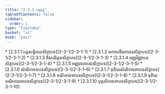```yaml
---
title: "2.3.1 បត្តវគ្គ"
tableOfContents: false
sidebar:
  order: 1
type: "tipitaka"
basket: "vi"
book: "paci"
---
```



<DynamicBreadcrumb />



<TableOfContents book="paci" section="2.3.1">
* [2.3.1.1 បត្តសន្និចយសិក្ខាបទ](2-3-1/2-3-1-1)
* [2.3.1.2 អកាលចីវរភាជនសិក្ខាបទ](2-3-1/2-3-1-2)
* [2.3.1.3 ចីវរបរិវត្តនសិក្ខាបទ](2-3-1/2-3-1-3)
* [2.3.1.4 អញ្ញវិញ្ញាបនសិក្ខាបទ](2-3-1/2-3-1-4)
* [2.3.1.5 អញ្ញចេតាបនសិក្ខាបទ](2-3-1/2-3-1-5)
* [2.3.1.6 សំឃិកចេតបនសិក្ខាបទ](2-3-1/2-3-1-6)
* [2.3.1.7 ទុតិយសំឃិកចេតាបនសិក្ខាបទ](2-3-1/2-3-1-7)
* [2.3.1.8 គណិកចេតាបនសិក្ខាបទ](2-3-1/2-3-1-8)
* [2.3.1.9 ទុតិយគណិកចេតាបនសិក្ខាបទ](2-3-1/2-3-1-9)
* [2.3.1.10 បុគ្គលិកចេតាបនសិក្ខាបទ](2-3-1/2-3-1-10)
</TableOfContents>